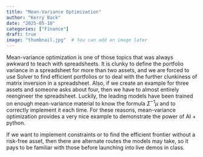 ```yaml
---
title: "Mean-Variance Optimization"
author: "Kerry Back"
date: "2025-05-10"
categories: ["Finance"]
draft: true
image: "thumbnail.jpg"  # You can add an image later
---
```


Mean-variance optimization is one of those topics that was always awkward to teach with spreadsheets.  It is clunky to define the portfolio variance in a spreadsheet for more than two assets, and we are forced to use Solver to find efficient portfolios or to deal with the further clunkiness of matrix inversion in a spreadsheet.    Also, if we create an example for three assets and someone asks about four, then we have to almost entirely reengineer the spreadsheet.  Luckily, the leading models have been trained on enough mean-variance material to know  the formula $\Sigma^{-1}\mu$ and to correctly implement it each time.  For these reasons, mean-variance optimization provides a very nice example to demonstrate the power of AI + python.

If we want to implement constraints or to find the efficient frontier without a risk-free asset, then there are alternate routes the models may take, so it pays to be familiar with those before launching into live demos in class.

